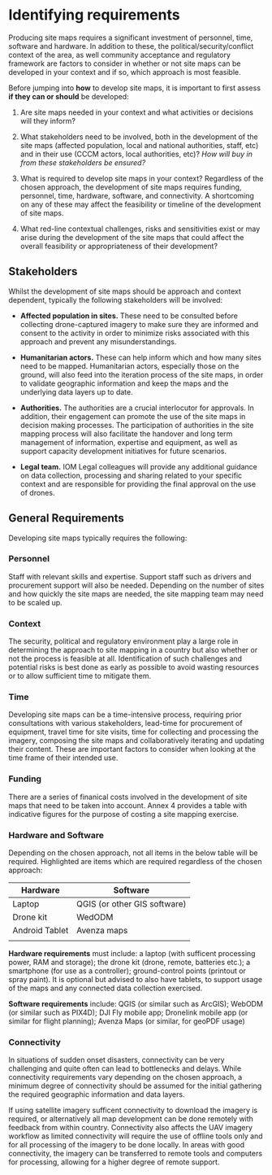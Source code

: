 # Identifying requirements
Producing site maps requires a significant investment of personnel, time, software and hardware. In addition to these, the political/security/conflict context of the area, as well community acceptance and regulatory framework are factors to consider in whether or not site maps can be developed in your context and if so, which approach is most feasible.

Before jumping into **how** to develop site maps, it is important to first assess **if they can or should** be developed:

1. Are site maps needed in your context and what activities or decisions will they inform?

2. What stakeholders need to be involved, both in the development of the site maps (affected population, local and national authorities, staff, etc) and in their use (CCCM actors, local authorities, etc)? *How will buy in from these stakeholders be ensured?*

4. What is required to develop site maps in your context? Regardless of the chosen approach, the development of site maps requires funding, personnel, time, hardware, software, and connectivity. A shortcoming on any of these may affect the feasibility or timeline of the development of site maps.

5. What red-line contextual challenges, risks and sensitivities exist or may arise during the development of the site maps that could affect the overall feasibility or appropriateness of their development?

## Stakeholders
Whilst the development of site maps should be approach and context dependent, typically the following stakeholders will be involved:

- **Affected population in sites.** These need to be consulted before collecting drone-captured imagery to make sure they are informed and consent to the activity in order to minimize risks associated with this approach and prevent any misunderstandings.

- **Humanitarian actors.** These can help inform which and how many sites need to be mapped. Humanitarian actors, especially those on the ground, will also feed into the iteration process of the site maps, in order to validate geographic information and keep the maps and the underlying data layers up to date. 

- **Authorities.** The authorities are a crucial interlocutor for approvals. In addition, their engagement can promote the use of the site maps in decision making processes. The participation of authorities in the site mapping process will also facilitate the handover and long term management of information, expertise and equipment, as well as support capacity development initiatives for future scenarios.

- **Legal team.** IOM Legal colleagues will provide any additional guidance on data collection, processing and sharing related to your specific context and are responsible for providing the final approval on the use of drones. 

## General Requirements
Developing site maps typically requires the following:

### Personnel
Staff with relevant skills and expertise. Support staff such as drivers and procurement support will also be needed. Depending on the number of sites and how quickly the site maps are needed, the site mapping team may need to be scaled up. 

### Context
The security, political and regulatory environment play a large role in determining the approach to site mapping in a country but also whether or not the process is feasible at all. Identification of such challenges and potential risks is best done as early as possible to avoid wasting resources or to allow sufficient time to mitigate them.

### Time
Developing site maps can be a time-intensive process, requiring prior consultations with various stakeholders, lead-time for procurement of equipment, travel time for site visits, time for collecting and processing the imagery, composing the site maps and collaboratively iterating and updating their content. These are important factors to consider when looking at the time frame of their intended use.

### Funding
There are a series of finanical costs involved in the development of site maps that need to be taken into account. Annex 4 provides a table with indicative figures for the purpose of costing a site mapping exercise. 

### Hardware and Software
Depending on the chosen approach, not all items in the below table will be required. Highlighted are items which are required regardless of the chosen approach:

|Hardware|Software|
| ---- | ------- |
|Laptop|QGIS (or other GIS software)|
|Drone kit| WedODM |
|Android Tablet|Avenza maps|
|||

**Hardware requirements** must include: a laptop (with sufficent processing power, RAM and storage); the drone kit (drone, remote, batteries etc.); a smartphone (for use as a controller); ground-control points (printout or spray paint). It is optional but advised to also have tablets, to support usage of the maps and any connected data collection exercised.

**Software requirements** include: QGIS (or similar such as ArcGIS); WebODM (or similar such as PIX4D); DJI Fly mobile app; Dronelink mobile app (or similar for flight planning); Avenza Maps (or similar, for geoPDF usage)

### Connectivity
In situations of sudden onset disasters, connectivity can be very challenging and quite often can lead to bottlenecks and delays. While connectivity requirements vary depending on the chosen approach, a minimum degree of connectivity should be assumed for the initial gathering the required geographic information and data layers. 

If using satellite imagery sufficent connectivity to download the imagery is required, or alternatively all map development can be done remotely with feedback from within country. Connectivity also affects the UAV imagery workflow as limited  connectivity will require the use of offline tools only and for all processing of the imagery to be done locally. In areas with good connectivity, the imagery can be transferred to remote tools and computers for processing, allowing for a higher degree of remote support.




